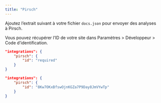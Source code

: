 ```yaml
---
title: "Pirsch"
---
```


Ajoutez l’extrait suivant à votre fichier `docs.json` pour envoyer des analyses à Pirsch.

Vous pouvez récupérer l’ID de votre site dans Paramètres > Développeur > Code d’identification.

<CodeGroup>

```json Analytics options in docs.json
"integrations": {
    "pirsch": {
        "id": "required"
    }
}
```

```json Example
"integrations": {
    "pirsch": {
        "id": "8Kw7OKxBfswOjnKGZa7P9Day8JmVYwTp"
    }
}
```

</CodeGroup>